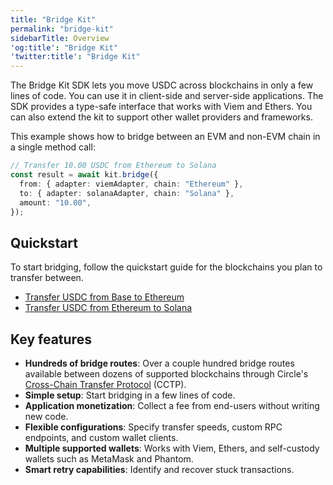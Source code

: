 ```yaml
---
title: "Bridge Kit"
permalink: "bridge-kit"
sidebarTitle: Overview
'og:title': "Bridge Kit"
'twitter:title': "Bridge Kit"
---
```


The Bridge Kit SDK lets you move USDC across blockchains in only a few lines of
code. You can use it in client-side and server-side applications. The SDK
provides a type-safe interface that works with Viem and Ethers. You can also
extend the kit to support other wallet providers and frameworks.

This example shows how to bridge between an EVM and non-EVM chain in a single
method call:



```typescript Typescript
// Transfer 10.00 USDC from Ethereum to Solana
const result = await kit.bridge({
  from: { adapter: viemAdapter, chain: "Ethereum" },
  to: { adapter: solanaAdapter, chain: "Solana" },
  amount: "10.00",
});
```

## Quickstart

To start bridging, follow the quickstart guide for the blockchains you plan to
transfer between.

* [Transfer USDC from Base to Ethereum](/bridge-kit/quickstarts/transfer-usdc-from-base-to-ethereum)
* [Transfer USDC from Ethereum to Solana](/bridge-kit/quickstarts/transfer-usdc-from-ethereum-to-solana)

## Key features

* **Hundreds of bridge routes**: Over a couple hundred bridge routes available
  between dozens of supported blockchains through Circle's
  [Cross-Chain Transfer Protocol](/cctp) (CCTP).
* **Simple setup**: Start bridging in a few lines of code.
* **Application monetization**: Collect a fee from end-users without writing new
  code.
* **Flexible configurations**: Specify transfer speeds, custom RPC endpoints,
  and custom wallet clients.
* **Multiple supported wallets**: Works with Viem, Ethers, and self-custody
  wallets such as MetaMask and Phantom.
* **Smart retry capabilities**: Identify and recover stuck transactions.